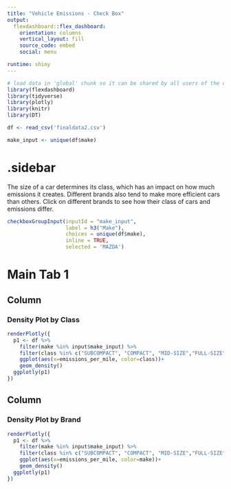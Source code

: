 ```yaml
---
title: "Vehicle Emissions - Check Box"
output: 
  flexdashboard::flex_dashboard:
    orientation: columns
    vertical_layout: fill
    source_code: embed
    social: menu

runtime: shiny
---
```


```r
# load data in 'global' chunk so it can be shared by all users of the dashboard
library(flexdashboard)
library(tidyverse)
library(plotly)
library(knitr)
library(DT)

df <- read_csv('finaldata2.csv')

make_input <- unique(df$make)
```

{.sidebar}
=======================================================================

The size of a car determines its class, which has an impact on how much emissions it creates. Different brands also tend to make more efficient cars than others. Click on different brands to see how their class of cars and emissions differ.

```r
checkboxGroupInput(inputId = "make_input", 
                   label = h3("Make"),
                   choices = unique(df$make), 
                   inline = TRUE,
                   selected = 'MAZDA')

```

Main Tab 1
=======================================================================

Column {data-width=500}
-----------------------------------------------------------------------

### Density Plot by Class

```r
renderPlotly({
  p1 <- df %>% 
    filter(make %in% input$make_input) %>% 
    filter(class %in% c("SUBCOMPACT", "COMPACT", "MID-SIZE","FULL-SIZE", "SUV")) %>%
    ggplot(aes(x=emissions_per_mile, color=class))+
    geom_density()
  ggplotly(p1)
})
```

Column {data-width=500}
-----------------------------------------------------------------------

###  Density Plot by Brand

```r
renderPlotly({
  p1 <- df %>% 
    filter(make %in% input$make_input) %>% 
    filter(class %in% c("SUBCOMPACT", "COMPACT", "MID-SIZE","FULL-SIZE", "SUV")) %>%
    ggplot(aes(x=emissions_per_mile, color=make))+
    geom_density()
  ggplotly(p1)
})
```